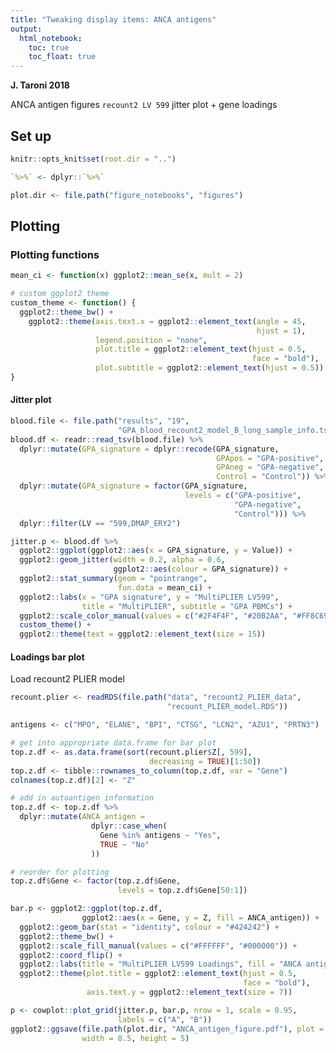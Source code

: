 ```yaml
---
title: "Tweaking display items: ANCA antigens"
output:   
  html_notebook: 
    toc: true
    toc_float: true
---
```


**J. Taroni 2018**

ANCA antigen figures `recount2 LV 599` jitter plot + gene loadings

## Set up

```r
knitr::opts_knit$set(root.dir = "..")
```

```r
`%>%` <- dplyr::`%>%`
```

```r
plot.dir <- file.path("figure_notebooks", "figures")
```

## Plotting

### Plotting functions

```r
mean_ci <- function(x) ggplot2::mean_se(x, mult = 2)

# custom ggplot2 theme
custom_theme <- function() {
  ggplot2::theme_bw() +
    ggplot2::theme(axis.text.x = ggplot2::element_text(angle = 45, 
                                                       hjust = 1),
                   legend.position = "none",
                   plot.title = ggplot2::element_text(hjust = 0.5, 
                                                      face = "bold"),
                   plot.subtitle = ggplot2::element_text(hjust = 0.5))
}
```

#### Jitter plot

```r
blood.file <- file.path("results", "19", 
                        "GPA_blood_recount2_model_B_long_sample_info.tsv")
blood.df <- readr::read_tsv(blood.file) %>% 
  dplyr::mutate(GPA_signature = dplyr::recode(GPA_signature, 
                                              GPApos = "GPA-positive",
                                              GPAneg = "GPA-negative",
                                              Control = "Control")) %>%
  dplyr::mutate(GPA_signature = factor(GPA_signature,
                                       levels = c("GPA-positive", 
                                                  "GPA-negative", 
                                                  "Control"))) %>%
  dplyr::filter(LV == "599,DMAP_ERY2")
```

```r
jitter.p <- blood.df %>%
  ggplot2::ggplot(ggplot2::aes(x = GPA_signature, y = Value)) +
  ggplot2::geom_jitter(width = 0.2, alpha = 0.6,
                       ggplot2::aes(colour = GPA_signature)) +
  ggplot2::stat_summary(geom = "pointrange", 
                        fun.data = mean_ci) +
  ggplot2::labs(x = "GPA signature", y = "MultiPLIER LV599", 
                title = "MultiPLIER", subtitle = "GPA PBMCs") +
  ggplot2::scale_color_manual(values = c("#2F4F4F", "#20B2AA", "#FF8C69")) +
  custom_theme() +
  ggplot2::theme(text = ggplot2::element_text(size = 15))
```

#### Loadings bar plot

Load recount2 PLIER model

```r
recount.plier <- readRDS(file.path("data", "recount2_PLIER_data", 
                                   "recount_PLIER_model.RDS"))
```

```r
antigens <- c("MPO", "ELANE", "BPI", "CTSG", "LCN2", "AZU1", "PRTN3")
```

```r
# get into appropriate data.frame for bar plot
top.z.df <- as.data.frame(sort(recount.plier$Z[, 599],
                               decreasing = TRUE)[1:50])
top.z.df <- tibble::rownames_to_column(top.z.df, var = "Gene")
colnames(top.z.df)[2] <- "Z"

# add in autoantigen information
top.z.df <- top.z.df %>%
  dplyr::mutate(ANCA_antigen =
                  dplyr::case_when(
                    Gene %in% antigens ~ "Yes",
                    TRUE ~ "No"
                  ))

# reorder for plotting
top.z.df$Gene <- factor(top.z.df$Gene,
                        levels = top.z.df$Gene[50:1])
```

```r
bar.p <- ggplot2::ggplot(top.z.df, 
                ggplot2::aes(x = Gene, y = Z, fill = ANCA_antigen)) +
  ggplot2::geom_bar(stat = "identity", colour = "#424242") +
  ggplot2::theme_bw() +
  ggplot2::scale_fill_manual(values = c("#FFFFFF", "#000000")) +
  ggplot2::coord_flip() +
  ggplot2::labs(title = "MultiPLIER LV599 Loadings", fill = "ANCA antigen") +
  ggplot2::theme(plot.title = ggplot2::element_text(hjust = 0.5, 
                                                    face = "bold"),
                 axis.text.y = ggplot2::element_text(size = 7))
```

```r
p <- cowplot::plot_grid(jitter.p, bar.p, nrow = 1, scale = 0.95, 
                        labels = c("A", "B"))
ggplot2::ggsave(file.path(plot.dir, "ANCA_antigen_figure.pdf"), plot = p,
                width = 8.5, height = 5)
```


